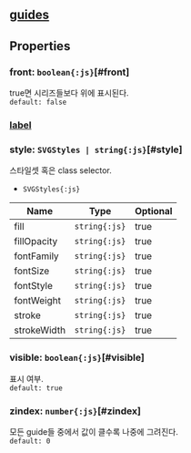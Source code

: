 ## [guides](/config/config/guides)

## Properties

### front: `boolean{:js}`[#front]
true면 시리즈들보다 위에 표시된다.  
`default: false`  

### [label](./guides/label)
  

### style: `SVGStyles | string{:js}`[#style]
스타일셋 혹은 class selector.  
- `SVGStyles{:js}` 

| Name | Type | Optional |  
| ----- | ----- | ----- |  
| fill | `string{:js}` | true |  
| fillOpacity | `string{:js}` | true |  
| fontFamily | `string{:js}` | true |  
| fontSize | `string{:js}` | true |  
| fontStyle | `string{:js}` | true |  
| fontWeight | `string{:js}` | true |  
| stroke | `string{:js}` | true |  
| strokeWidth | `string{:js}` | true |
### visible: `boolean{:js}`[#visible]
표시 여부.  
`default: true`  

### zindex: `number{:js}`[#zindex]
모든 guide들 중에서 값이 클수록 나중에 그려진다.  
`default: 0`  

